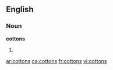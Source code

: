 ==English==

===Noun===
'''cottons'''

# {{plural of|[[cotton]]}}

[[ar:cottons]]
[[ca:cottons]]
[[fr:cottons]]
[[vi:cottons]]